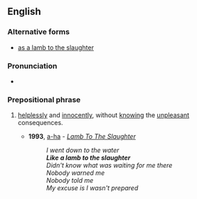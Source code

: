 ==English==

===Alternative forms===
* [[as a lamb to the slaughter]]

===Pronunciation===
* {{audio|En-au-like a lamb to the slaughter.ogg|Audio (AU)|lang=en}}

===Prepositional phrase===
{{head|en|prepositional phrase|head=[[like]] a [[lamb]] to the [[slaughter]]}}

# {{lb|en|simile}} [[helplessly]] and [[innocently]], without [[knowing]] the [[unpleasant]] consequences.
#* '''1993''', [[w:a-ha|a-ha]] - ''[[w:Memorial Beach|Lamb To The Slaughter]]''
#*: ''I went down to the water''
#*: '''''Like a lamb to the slaughter'''''
#*: ''Didn't know what was waiting for me there''
#*: ''Nobody warned me''
#*: ''Nobody told me''
#*: ''My excuse is I wasn't prepared''